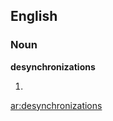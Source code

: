 ==English==

===Noun===
'''desynchronizations'''

# {{plural of|desynchronization}}

[[ar:desynchronizations]]